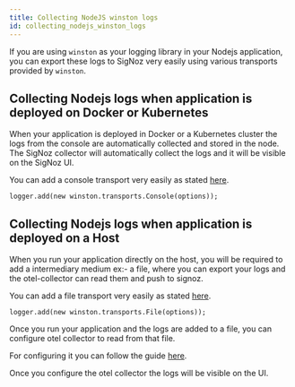 ```yaml
---
title: Collecting NodeJS winston logs
id: collecting_nodejs_winston_logs
---
```



If you are using `winston` as your logging library in your Nodejs application, you can export these logs to SigNoz very easily using various transports provided by `winston`.



## Collecting Nodejs logs when application is deployed on Docker or Kubernetes

When your application is deployed in Docker or a Kubernetes cluster the logs from the console are automatically collected and stored in the node. The SigNoz collector will automatically collect the logs and it will be visible on the SigNoz UI.

You can add a console transport very easily as stated <a href="https://github.com/winstonjs/winston/blob/master/docs/transports.md#console-transport" rel="noopener noreferrer nofollow" target="_blank">here</a>.

```
logger.add(new winston.transports.Console(options));
```

## Collecting Nodejs logs when application is deployed on a Host

When you run your application directly on the host, you will be required to add a intermediary medium ex:- a file, where you can export your logs and the otel-collector can read them and push to signoz.

You can add a file transport very easily as stated <a href="https://github.com/winstonjs/winston/blob/master/docs/transports.md#file-transport" rel="noopener noreferrer nofollow" target="_blank">here</a>.

```
logger.add(new winston.transports.File(options));
```
  
Once you run your application and the logs are added to a file, you can configure otel collector to read from that file.

For configuring it you can follow the guide [here](/docs/userguide/collect_logs_from_file).

Once you configure the otel collector the logs will be visible on the UI.
